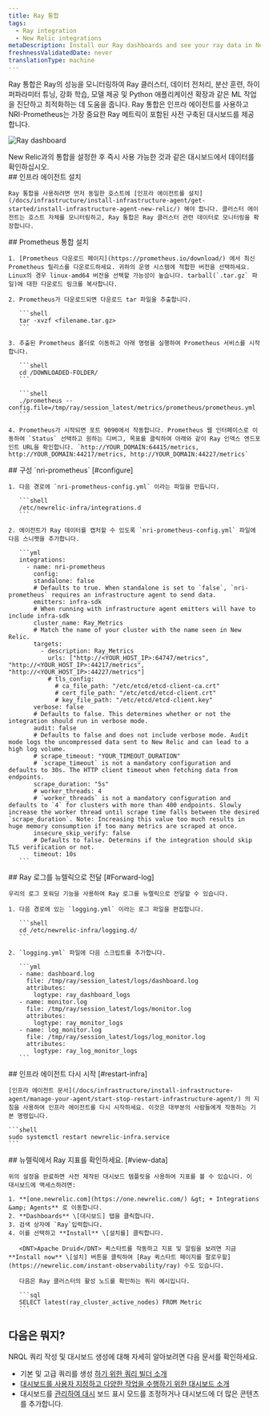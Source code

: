 ```yaml
---
title: Ray 통합
tags:
  - Ray integration
  - New Relic integrations
metaDescription: Install our Ray dashboards and see your ray data in New Relic.
freshnessValidatedDate: never
translationType: machine
---
```


Ray 통합은 Ray의 성능을 모니터링하여 Ray 클러스터, 데이터 전처리, 분산 훈련, 하이퍼파라미터 튜닝, 강화 학습, 모델 제공 및 Python 애플리케이션 확장과 같은 ML 작업을 진단하고 최적화하는 데 도움을 줍니다. Ray 통합은 인프라 에이전트를 사용하고 NRI-Prometheus는 가장 중요한 Ray 메트릭이 포함된 사전 구축된 대시보드를 제공합니다.

<img
  src="/images/infrastructure_screenshot-full_ray-dashboard.webp"
  title="Ray dashboard"
  alt="Ray dashboard"
/>

<figcaption>
  New Relic과의 통합을 설정한 후 즉시 사용 가능한 것과 같은 대시보드에서 데이터를 확인하십시오.
</figcaption>

<Steps>
  <Step>
    ## 인프라 에이전트 설치

    Ray 통합을 사용하려면 먼저 동일한 호스트에 [인프라 에이전트를 설치](/docs/infrastructure/install-infrastructure-agent/get-started/install-infrastructure-agent-new-relic/) 해야 합니다. 클러스터 에이전트는 호스트 자체를 모니터링하고, Ray 통합은 Ray 클러스터 관련 데이터로 모니터링을 확장합니다.
  </Step>

  <Step>
    ## Prometheus 통합 설치

    1. [Prometheus 다운로드 페이지](https://prometheus.io/download/) 에서 최신 Prometheus 릴리스를 다운로드하세요. 귀하의 운영 시스템에 적합한 버전을 선택하세요. Linux의 경우 linux-amd64 버전을 선택할 가능성이 높습니다. tarball(`.tar.gz` 파일)에 대한 다운로드 링크를 복사합니다.

    2. Prometheus가 다운로드되면 다운로드 tar 파일을 추출합니다.

       ```shell
       tar -xvzf <filename.tar.gz>
       ```

    3. 추출된 Prometheus 폴더로 이동하고 아래 명령을 실행하여 Prometheus 서비스를 시작합니다.

       ```shell
       cd /DOWNLOADED-FOLDER/
       ```

       ```shell
       ./prometheus --config.file=/tmp/ray/session_latest/metrics/prometheus/prometheus.yml
       ```

    4. Prometheus가 시작되면 포트 9090에서 작동합니다. Prometheus 웹 인터페이스로 이동하여 `Status` 선택하고 원하는 디버그, 목표를 클릭하여 아래와 같이 Ray 인덱스 엔드포인트 URL을 확인합니다. `http://YOUR_DOMAIN:64415/metrics, http://YOUR_DOMAIN:44217/metrics, http://YOUR_DOMAIN:44227/metrics`
  </Step>

  <Step>
    ## 구성 `nri-prometheus` [#configure]

    1. 다음 경로에 `nri-prometheus-config.yml` 이라는 파일을 만듭니다.

       ```shell
       /etc/newrelic-infra/integrations.d
       ```

    2. 에이전트가 Ray 데이터를 캡처할 수 있도록 `nri-prometheus-config.yml` 파일에 다음 스니펫을 추가합니다.

       ```yml
       integrations:
         - name: nri-prometheus
           config:
           standalone: false
           # Defaults to true. When standalone is set to `false`, `nri-prometheus` requires an infrastructure agent to send data.
           emitters: infra-sdk
           # When running with infrastructure agent emitters will have to include infra-sdk
           cluster_name: Ray_Metrics
           # Match the name of your cluster with the name seen in New Relic. 
           targets:
             - description: Ray_Metrics
               urls: ["http://<YOUR_HOST_IP>:64747/metrics", "http://<YOUR_HOST_IP>:44217/metrics", "http://<YOUR_HOST_IP>:44227/metrics"]
               # tls_config:
                 # ca_file_path: "/etc/etcd/etcd-client-ca.crt"
                 # cert_file_path: "/etc/etcd/etcd-client.crt"
                 # key_file_path: "/etc/etcd/etcd-client.key"
           verbose: false
           # Defaults to false. This determines whether or not the integration should run in verbose mode.
           audit: false
           # Defaults to false and does not include verbose mode. Audit mode logs the uncompressed data sent to New Relic and can lead to a high log volume.
           # scrape_timeout: "YOUR_TIMEOUT_DURATION"
           # `scrape_timeout` is not a mandatory configuration and defaults to 30s. The HTTP client timeout when fetching data from endpoints.
           scrape_duration: "5s"
           # worker_threads: 4
           # `worker_threads` is not a mandatory configuration and defaults to `4` for clusters with more than 400 endpoints. Slowly increase the worker thread until scrape time falls between the desired `scrape_duration`. Note: Increasing this value too much results in huge memory consumption if too many metrics are scraped at once.
           insecure_skip_verify: false
           # Defaults to false. Determins if the integration should skip TLS verification or not.
           timeout: 10s
       ```
  </Step>

  <Step>
    ## Ray 로그를 뉴렐릭으로 전달 [#Forward-log]

    우리의 로그 포워딩 기능을 사용하여 Ray 로그를 뉴렐릭으로 전달할 수 있습니다.

    1. 다음 경로에 있는 `logging.yml` 이라는 로그 파일을 편집합니다.

       ```shell
       cd /etc/newrelic-infra/logging.d/
       ```

    2. `logging.yml` 파일에 다음 스크립트를 추가합니다.

       ```yml
       - name: dashboard.log
         file: /tmp/ray/session_latest/logs/dashboard.log
         attributes:
           logtype: ray_dashboard_logs
       - name: monitor.log
         file: /tmp/ray/session_latest/logs/monitor.log
         attributes:
           logtype: ray_monitor_logs
       - name: log_monitor.log
         file: /tmp/ray/session_latest/logs/log_monitor.log
         attributes:
           logtype: ray_log_monitor_logs
       ```
  </Step>

  <Step>
    ## 인프라 에이전트 다시 시작 [#restart-infra]

    [인프라 에이전트 문서](/docs/infrastructure/install-infrastructure-agent/manage-your-agent/start-stop-restart-infrastructure-agent/) 의 지침을 사용하여 인프라 에이전트를 다시 시작하세요. 이것은 대부분의 사람들에게 작동하는 기본 명령입니다.

    ```shell
    sudo systemctl restart newrelic-infra.service
    ```
  </Step>

  <Step>
    ## 뉴렐릭에서 Ray 지표를 확인하세요. [#view-data]

    위의 설정을 완료하면 사전 제작된 대시보드 템플릿을 사용하여 지표를 볼 수 있습니다. 이 대시보드에 액세스하려면:

    1. **[one.newrelic.com](https://one.newrelic.com/) &gt; + Integrations &amp; Agents** 로 이동합니다.
    2. **Dashboards** \[대시보드] 탭을 클릭합니다.
    3. 검색 상자에 `Ray`입력합니다.
    4. 이를 선택하고 **Install** \[설치를] 클릭합니다.

       <DNT>Apache Druid</DNT> 퀵스타트를 작동하고 지표 및 알림을 보려면 지금 **Install now** \[설치] 버튼을 클릭하여 [Ray 퀵스타트 페이지를 팔로우할](https://newrelic.com/instant-observability/ray) 수도 있습니다.

       다음은 Ray 클러스터의 활성 노드를 확인하는 쿼리 예시입니다.

       ```sql
       SELECT latest(ray_cluster_active_nodes) FROM Metric
       ```
  </Step>
</Steps>

## 다음은 뭐지?

NRQL 쿼리 작성 및 대시보드 생성에 대해 자세히 알아보려면 다음 문서를 확인하세요.

* 기본 및 고급 쿼리를 생성 [하기 위한 쿼리 빌더 소개](/docs/query-your-data/explore-query-data/query-builder/introduction-query-builder)
* [대시보드를 사용자 지정하고 다양한 작업을 수행하기 위한 대시보드 소개](/docs/query-your-data/explore-query-data/dashboards/introduction-dashboards)
* 대시보드를 [관리하여 대시](/docs/query-your-data/explore-query-data/dashboards/manage-your-dashboard) 보드 표시 모드를 조정하거나 대시보드에 더 많은 콘텐츠를 추가합니다.
